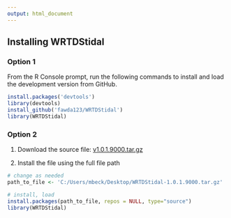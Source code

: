 ```yaml
---
output: html_document
---
```


## Installing WRTDStidal

### Option 1

From the R Console prompt, run the following commands to install and load the development version from GitHub. 

```r
install.packages('devtools')
library(devtools)
install_github('fawda123/WRTDStidal')
library(WRTDStidal)
```

### Option 2

1) Download the source file: [v1.0.1.9000.tar.gz](https://github.com/fawda123/WRTDStidal/archive/v1.0.1.9000.tar.gz)

2) Install the file using the full file path

```r
# change as needed
path_to_file <- 'C:/Users/mbeck/Desktop/WRTDStidal-1.0.1.9000.tar.gz'

# install, load
install.packages(path_to_file, repos = NULL, type="source")
library(WRTDStidal)
```